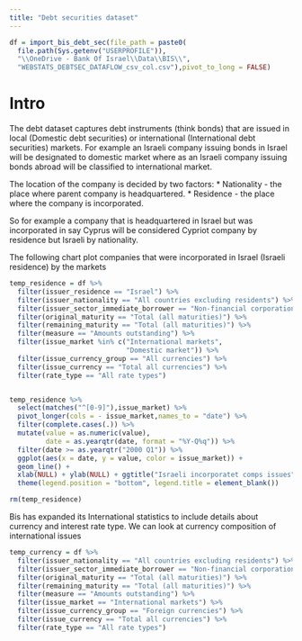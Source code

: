 ```yaml
---
title: "Debt securities dataset"
---
```



```r

df = import_bis_debt_sec(file_path = paste0(
  file.path(Sys.getenv("USERPROFILE")),
  "\\OneDrive - Bank Of Israel\\Data\\BIS\\",
  "WEBSTATS_DEBTSEC_DATAFLOW_csv_col.csv"),pivot_to_long = FALSE)


```



# Intro

The debt dataset captures debt instruments (think bonds) that are issued in
local (Domestic debt securities) or international (International debt securities)
markets. For example an Israeli company issuing bonds in Israel will be
designated to domestic market where as an Israeli company issuing bonds
abroad will be classified to international market.




The location of the company is decided by two factors:
* Nationality - the place where parent company is headquartered.
* Residence - the place where the company is incorporated.

So for example a company that is headquartered in Israel but was incorporated 
in say Cyprus will be considered Cypriot company by residence but Israeli by nationality.


The following chart plot companies that were incorporated in Israel (Israeli residence) by the markets

```r


temp_residence = df %>% 
  filter(issuer_residence == "Israel") %>% 
  filter(issuer_nationality == "All countries excluding residents") %>% 
  filter(issuer_sector_immediate_borrower == "Non-financial corporations") %>% 
  filter(original_maturity == "Total (all maturities)") %>% 
  filter(remaining_maturity == "Total (all maturities)") %>% 
  filter(measure == "Amounts outstanding") %>% 
  filter(issue_market %in% c("International markets",
                             "Domestic market")) %>% 
  filter(issue_currency_group == "All currencies") %>% 
  filter(issue_currency == "Total all currencies") %>% 
  filter(rate_type == "All rate types")


temp_residence %>% 
  select(matches("^[0-9]"),issue_market) %>% 
  pivot_longer(cols = - issue_market,names_to = "date") %>% 
  filter(complete.cases(.)) %>% 
  mutate(value = as.numeric(value),
         date = as.yearqtr(date, format = "%Y-Q%q")) %>% 
  filter(date >= as.yearqtr("2000 Q1")) %>% 
  ggplot(aes(x = date, y = value, color = issue_market)) + 
  geom_line() + 
  xlab(NULL) + ylab(NULL) + ggtitle("Israeli incorporatet comps issues") + 
  theme(legend.position = "bottom", legend.title = element_blank())

rm(temp_residence)

```



Bis has expanded its International statistics to include details about currency
and interest rate type. We can look at currency composition of international
issues

```r

temp_currency = df %>% 
  filter(issuer_nationality == "All countries excluding residents") %>% 
  filter(issuer_sector_immediate_borrower == "Non-financial corporations") %>% 
  filter(original_maturity == "Total (all maturities)") %>% 
  filter(remaining_maturity == "Total (all maturities)") %>% 
  filter(measure == "Amounts outstanding") %>% 
  filter(issue_market == "International markets") %>% 
  filter(issue_currency_group == "Foreign currencies") %>% 
  filter(issue_currency == "Total all currencies") %>% 
  filter(rate_type == "All rate types")

```

